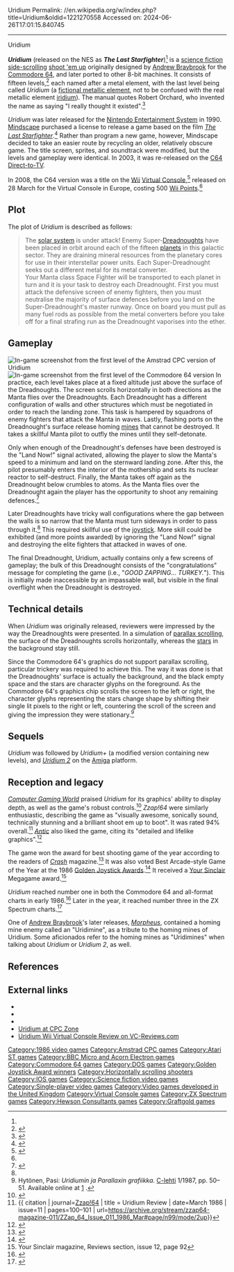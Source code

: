 Uridium
Permalink: //en.wikipedia.org/w/index.php?title=Uridium&oldid=1221270558
Accessed on: 2024-06-26T17:01:15.840745



------
Uridium
{{distinguish|Iridium}}
{{Infobox video game
|title     = Uridium
|image     = Uridium cover.jpg
|caption   = 
|developer = [[Graftgold]]<ref name='rgmakingofuridium'>{{cite magazine |title=The Making of Uridium|magazine=Retro Gamer|issue=106|publisher=Imagine|date=16 August 2012|pages=34–39}}</ref>
|publisher = [[Hewson Consultants]]
|designer  = [[Andrew Braybrook]]
|programmer = Andrew Braybrook <small>(C64)</small><ref name='rgmakingofuridium' /><br />[[Dominic Robinson]] <small>(Spectrum)</small><br />Nick Eastridge <small>(NES)</small>
|composer=[[Steve Turner (game programmer)|Steve Turner]] <small>(C64)</small><br />Rich Shemaria <small>(NES)</small>
|series    = 
|engine    = 
|released  = 28 February 1986<ref>{{cite book |last1=Hewson |first1=Andrew |title=Hints and Tips for Videogame Pioneers |date=2016 |publisher=Lulu|isbn=9781844991365 |page=103 |ref=videogamepioneers}}</ref>
|genre     = [[Scrolling shooter]]
|modes     = [[Single-player video game|Single-player]]
|platforms = [[Commodore 64|C64]] (original)<br />[[Amstrad CPC]], [[Atari ST]], [[BBC Micro]], [[DOS]], [[Nintendo Entertainment System|NES]], [[Virtual Console]], [[ZX Spectrum]]
|alt = 
}}

'''''Uridium''''' (released on the NES as '''''The Last Starfighter''''')<ref name='retrogamer' /> is a [[science fiction]] [[Side-scrolling video game|side-scrolling]] [[shoot 'em up]] originally designed by [[Andrew Braybrook]] for the [[Commodore 64]], and later ported to other 8-bit machines. It consists of fifteen levels,<ref name="nintendolife">{{Cite web|url=https://www.nintendolife.com/reviews/2008/03/uridium_virtual_console|title=Review: Uridium (Virtual Console / Commodore 64)|date=March 29, 2008|website=Nintendo Life|access-date=October 28, 2021|archive-date=March 4, 2021|archive-url=https://web.archive.org/web/20210304132320/https://www.nintendolife.com/reviews/2008/03/uridium_virtual_console|url-status=live}}</ref> each named after a metal element, with the last level being called ''Uridium'' (a [[List of fictional elements, materials, isotopes and subatomic particles|fictional metallic element]], not to be confused with the real metallic element [[iridium]]). The manual quotes Robert Orchard, who invented the name as saying "I really thought it existed".<ref>{{cite web|url=http://hem.passagen.se/godabe/uridium/game.html |archive-url=https://web.archive.org/web/20010817083522/http://hem.passagen.se/godabe/uridium/game.html |url-status=dead |archive-date=2001-08-17 | title=Uridium | publisher=TEMPE | access-date=2007-04-04}}</ref>

''Uridium'' was later released for the [[Nintendo Entertainment System]] in 1990. [[Mindscape (company)|Mindscape]] purchased a license to release a game based on the film ''[[The Last Starfighter]]''.<ref name='retrogamer'>{{Cite web|url=https://www.retrogamer.net/retro_games80/the-making-of-uridium/|title=The Making Of Uridium &#124; Retro Gamer|website=www.retrogamer.net|date=10 October 2014 |access-date=2018-05-04|archive-date=2019-07-18|archive-url=https://web.archive.org/web/20190718001629/https://www.retrogamer.net/retro_games80/the-making-of-uridium/|url-status=live}}</ref> Rather than program a new game, however, Mindscape decided to take an easier route by recycling an older, relatively obscure game. The title screen, sprites, and soundtrack were modified, but the levels and gameplay were identical. In 2003, it was re-released on the [[C64 Direct-to-TV]].

In 2008, the C64 version was a title on the [[Wii]] [[Virtual Console]],<ref>{{Cite web|url=https://www.nintendolife.com/news/2008/02/commodore_64_coming_to_virtual_console|title=Commodore 64 coming to Virtual Console|date=February 21, 2008|website=Nintendo Life|access-date=October 28, 2021|archive-date=January 20, 2021|archive-url=https://web.archive.org/web/20210120161856/https://www.nintendolife.com/news/2008/02/commodore_64_coming_to_virtual_console|url-status=live}}</ref> released on 28 March for the Virtual Console in Europe, costing 500 [[Wii Points]].<ref name="nintendolife"/>

==Plot==
The plot of ''Uridium'' is described as follows:

<blockquote>The [[Solar System|solar system]] is under attack! Enemy Super-[[Dreadnought]]s have been placed in orbit around each of the fifteen [[planet]]s in this galactic sector. They are draining mineral resources from the planetary cores for use in their interstellar power units. Each Super-Dreadnought seeks out a different metal for its metal converter.<br />
Your Manta class Space Fighter will be transported to each planet in turn and it is your task to destroy each Dreadnought. First you must attack the defensive screen of enemy fighters, then you must neutralise the majority of surface defences before you land on the Super-Dreadnought's master runway. Once on board you must pull as many fuel rods as possible from the metal converters before you take off for a final strafing run as the Dreadnought vaporises into the ether.</blockquote>

==Gameplay==
[[Image:Uridium.png|thumb|right|In-game screenshot from the first level of the [[Amstrad CPC]] version of ''Uridium'']]
[[File:Uridium Screenshot.png|thumb|right|In-game screenshot from the first level of the [[Commodore 64]] version]]
In practice, each level takes place at a fixed altitude just above the surface of the Dreadnoughts. The screen scrolls horizontally in both directions as the Manta flies over the Dreadnoughts. Each Dreadnought has a different configuration of walls and other structures which must be negotiated in order to reach the landing zone. This task is hampered by squadrons of enemy fighters that attack the Manta in waves. Lastly, flashing ports on the Dreadnought's surface release homing [[naval mine|mine]]s that cannot be destroyed. It takes a skillful Manta pilot to outfly the mines until they self-detonate.

Only when enough of the Dreadnought's defenses have been destroyed is the "Land Now!" signal activated, allowing the player to slow the Manta's speed to a minimum and land on the sternward landing zone. After this, the pilot presumably enters the interior of the mothership and sets its nuclear reactor to self-destruct. Finally, the Manta takes off again as the Dreadnought below crumbles to atoms. As the Manta flies over the Dreadnought again the player has the opportunity to shoot any remaining defences.<ref name="eurogamer">{{Cite news|url=https://www.eurogamer.net/articles/R-Uridium_c64|title=Uridium|first=Kristan|last=Reed|newspaper=Eurogamer.net |date=October 26, 2007|access-date=October 28, 2021|archive-date=July 12, 2020|archive-url=https://web.archive.org/web/20200712055302/https://www.eurogamer.net/articles/R-Uridium_c64|url-status=live}}</ref>

Later Dreadnoughts have tricky wall configurations where the gap between the walls is so narrow that the Manta must turn sideways in order to pass through it.<ref name="eurogamer"/> This required skillful use of the [[joystick]]. More skill could be exhibited (and more points awarded) by ignoring the "Land Now!" signal and destroying the elite fighters that attacked in waves of one.

The final Dreadnought, Uridium, actually contains only a few screens of gameplay; the bulk of this Dreadnought consists of the "congratulations" message for completing the game (i.e., "''GOOD ZAPPING... TURKEY.''"). This is initially made inaccessible by an impassable wall, but visible in the final overflight when the Dreadnought is destroyed.

==Technical details==
When ''Uridium'' was originally released, reviewers were impressed by the way the Dreadnoughts were presented. In a simulation of [[parallax scrolling]], the surface of the Dreadnoughts scrolls horizontally, whereas the [[star]]s in the background stay still.

Since the Commodore 64's graphics do not support parallax scrolling, particular trickery was required to achieve this. The way it was done is that the Dreadnoughts' surface is actually the background, and the black empty space and the stars are character glyphs on the foreground. As the Commodore 64's graphics chip scrolls the screen to the left or right, the character glyphs representing the stars change shape by shifting their single lit pixels to the right or left, countering the scroll of the screen and giving the impression they were stationary.<ref>Hytönen, Pasi: ''Uridiumin ja Parallaxin grafiikka''. [[C-lehti]] 1/1987, pp. 50–51. Available online at [http://www.kanerva.org/jemma/Amiga/C-lehti/html/1987/1/] {{Webarchive|url=https://web.archive.org/web/20150610222809/http://www.kanerva.org/jemma/Amiga/C-lehti/html/1987/1/|date=2015-06-10}}.</ref>

==Sequels==
''Uridium'' was followed by ''Uridium+'' (a modified version containing new levels), and ''[[Uridium 2]]'' on the [[Amiga]] platform.

==Reception and legacy==
{{Video game reviews
| award1Pub = ''Crash''
| award1 = Smash<ref>Game review, Crash magazine, [[Newsfield Publications]], issue 35, December 1986</ref>
}}
''[[Computer Gaming World]]'' praised ''Uridium'' for its graphics' ability to display depth, as well as the game's robust controls.<ref name = "CGW">{{Cite news | date = March 1988 | last = Wilson | first = David | magazine = [[Computer Gaming World]] | title = The Best Starfighter: A Comparison of Space Arcade Games | issue = 45 | pages = 24–25 | url = http://www.cgwmuseum.org/galleries/index.php?year=1988&pub=2&id=45 | access-date = 2015-06-17 | archive-date = 2018-07-02 | archive-url = https://web.archive.org/web/20180702230412/http://www.cgwmuseum.org/galleries/index.php?year=1988&pub=2&id=45 | url-status = live }}</ref> ''Zzap!64'' were similarly enthusiastic, describing the game as "visually awesome, sonically sound, technically stunning and a brilliant shoot em up to boot". It was rated 94% overall.<ref name="zzap64">{{ citation  | journal=[[Zzap!64]] | title = Uridium Review | date=March 1986 | issue=11 | pages=100–101 | url=https://archive.org/stream/zzap64-magazine-011/ZZap_64_Issue_011_1986_Mar#page/n99/mode/2up}}</ref> ''[[Antic (magazine)|Antic]]'' also liked the game, citing its "detailed and lifelike graphics".<ref name="tevervaugh198805">{{Cite magazine |last=Tevervaugh |first=Rick |date=May 1988 |title=New ST Entertainments / From dungeons to outer space |url=http://www.atarimagazines.com/v7n1/newstentertainment.html |magazine=Antic |volume=7 |issue=1 |access-date=2016-12-22 |archive-date=2016-12-22 |archive-url=https://web.archive.org/web/20161222153401/http://www.atarimagazines.com/v7n1/newstentertainment.html |url-status=live }}</ref>

The game won the award for best shooting game of the year according to the readers of ''[[Crash (magazine)|Crash]]'' magazine.<ref name="crash38">{{citation | title=The 1986 CRASH Readers' Awards | publisher=[[Newsfield Publications]] | journal=[[Crash (magazine)|CRASH]] | date= March 1987 | issue=38 | pages=34–35 | url=https://archive.org/stream/Crash_No._38_1987-03_Newsfield_GB#page/n33/mode/2up }}</ref> It was also voted Best Arcade-style Game of the Year at the 1986 [[Golden Joystick Awards]].<ref>{{cite journal|title=Golden Joystick Awards|journal=[[Computer and Video Games]]|date=April 1987|issue=66|url=https://archive.org/stream/Computer_Video_Games_Issue_066_1987-04_EMAP_Publishing_GB/Computer__Video_Games_Issue_066_1987-04_EMAP_Publishing_GB#page/n99/mode/2up|page=101|publisher=[[EMAP]]}}</ref> It received a [[Your Sinclair]] Megagame award.<ref>Your Sinclair magazine, Reviews section, issue 12, page 92</ref>

''Uridium'' reached number one in both the Commodore 64 and all-format charts in early 1986.<ref name='pcw20march86'>{{cite magazine |title=Charts|magazine=Popular Computing Weekly|volume=5|issue=12|publisher=Sunshine Publications|date=20 March 1986|page=43|url=https://spectrumcomputing.co.uk/page.php?issue_id=2900&page=43|access-date=26 January 2023}}</ref> Later in the year, it reached number three in the ZX Spectrum charts.<ref name='ys14charts'>{{cite magazine |title=Hit List|magazine=Your Sinclair|issue=14|publisher=Sportscene Specialist Press|date=February 1987|page=23|url=https://spectrumcomputing.co.uk/page.php?issue_id=235&page=23|access-date=26 January 2023}}</ref>

One of [[Andrew Braybrook]]'s later releases, ''[[Morpheus (1987 video game)|Morpheus]]'', contained a homing mine enemy called an "Uridimine", as a tribute to the homing mines of Uridium. Some aficionados refer to the homing mines as "Uridimines" when talking about ''Uridium'' or ''Uridium 2'', as well.

==References==
{{reflist}}

==External links==
*{{moby game|id=/uridium}}
*{{WoS game|id=0005525}}
*{{Lemon64 game|id=2766}}
* [http://www.cpczone.net/index.php?game=943 Uridium at CPC Zone] {{Webarchive|url=https://web.archive.org/web/20070927002214/http://www.cpczone.net/index.php?game=943 |date=2007-09-27 }}
* [http://www.vc-reviews.com/games/c64/uridium Uridium Wii Virtual Console Review on VC-Reviews.com]

[[Category:1986 video games]]
[[Category:Amstrad CPC games]]
[[Category:Atari ST games]]
[[Category:BBC Micro and Acorn Electron games]]
[[Category:Commodore 64 games]]
[[Category:DOS games]]
[[Category:Golden Joystick Award winners]]
[[Category:Horizontally scrolling shooters]]
[[Category:IOS games]]
[[Category:Science fiction video games]]
[[Category:Single-player video games]]
[[Category:Video games developed in the United Kingdom]]
[[Category:Virtual Console games]]
[[Category:ZX Spectrum games]]
[[Category:Hewson Consultants games]]
[[Category:Graftgold games]]
